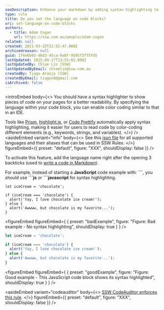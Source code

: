 ```yaml
---
seoDescription: Enhance your markdown by adding syntax highlighting to code blocks for improved readability and easier debugging.
type: rule
title: Do you set the language on code blocks?
uri: set-language-on-code-blocks
authors:
  - title: Adam Cogan
    url: https://ssw.com.au/people/adam-cogan
related: null
created: 2021-03-25T22:52:47.000Z
archivedreason: null
guid: 1f4e6b03-d6d3-45ca-9a8f-9595f3ff5fd5
lastUpdated: 2025-09-17T13:55:02.000Z
lastUpdatedBy: Chloe Lin [SSW]
lastUpdatedByEmail: chloelin@ssw.com.au
createdBy: Tiago Araújo [SSW]
createdByEmail: tiagov8@gmail.com
isArchived: false
---
```


<introEmbed
  body={<>
You should have a syntax highlighter to show pieces of code on your pages for a better readability. By specifying the language within your code block, you can enable color coding similar to that in an IDE.

Tools like [Prism](https://prismjs.com), [highlight.js](https://highlightjs.org), or [Code Prettify](https://github.com/googlearchive/code-prettify) automatically apply syntax highlighting, making it easier for users to read code by color-coding different elements (e.g., keywords, strings, and variables).
  </>}
/>
<asideEmbed
  variant="info"
  body={<>
    See this [json file](https://unpkg.com/gatsby-remark-vscode@1.0.3/lib/grammars/manifest.json) for all supported languages and their aliases that can be used in SSW Rules.
  </>}
  figureEmbed={{
    preset: "default",
    figure: "XXX",
    shouldDisplay: false
  }}
/>

To activate this feature, add the language name right after the opening 3 backticks (used to [write a code in Markdown](https://www.ssw.com.au/rules/rule/#11-code)).

For example, instead of starting a **JavaScript** code example with: **&#96;&#96;&#96;**, you should use **&#96;&#96;&#96;js** or **&#96;&#96;&#96;javascript** for syntax highlighting.

```none
let iceCream = 'chocolate';

if (iceCream === 'chocolate') {
  alert('Yay, I love chocolate ice cream!');
} else {
  alert('Awwww, but chocolate is my favorite...');
}
```
<figureEmbed figureEmbed={ {
  preset: "badExample",
  figure: "Figure: Bad example - No syntax highlighting",
  shouldDisplay: true
} } />


```javascript
let iceCream = 'chocolate';

if (iceCream === 'chocolate') {
  alert('Yay, I love chocolate ice cream!');
} else {
  alert('Awwww, but chocolate is my favorite...');
}
```
<figureEmbed figureEmbed={ {
  preset: "goodExample",
  figure: "Figure: Good example - This JavaScript code block shows its syntax highlighted",
  shouldDisplay: true
} } />


<asideEmbed
  variant="codeauditor"
  body={<>
    [SSW CodeAuditor enforces this rule](https://codeauditor.com/rules).
  </>}
  figureEmbed={{
    preset: "default",
    figure: "XXX",
    shouldDisplay: false
  }}
/>
